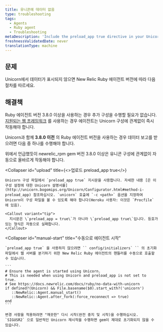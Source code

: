 ```yaml
---
title: 유니콘에 데이터 없음
type: troubleshooting
tags:
  - Agents
  - Ruby agent
  - Troubleshooting
metaDescription: 'Include the preload_app true directive in your Unicorn configuration for New Relic''s Ruby agent, and then do a clean stop and restart.'
freshnessValidatedDate: never
translationType: machine
---
```


## 문제

Unicorn에서 데이터가 표시되지 않으면 New Relic Ruby 에이전트 버전에 따라 다음 절차를 따르세요.

## 해결책

Ruby 에이전트 버전 3.8.0 이상을 사용하는 경우 추가 구성을 수행할 필요가 없습니다. [지원되는 웹 프레임워크](/docs/ruby/supported-frameworks) 를 사용하는 경우 에이전트는 Unicorn 구성에 관계없이 즉시 작동해야 합니다.

Unicorn과 함께 **3.8.0 이전** 의 Ruby 에이전트 버전을 사용하는 경우 데이터 보고를 받으려면 다음 중 하나를 수행해야 합니다.

<CollapserGroup>
  <Collapser
    id="upgrade"
    title="newrelic_rpm 3.8.0 이상으로 업그레이드"
  >
    위에서 언급했듯이 newrelic_rpm gem 버전 3.8.0 이상은 유니콘 구성에 관계없이 자동으로 올바르게 작동해야 합니다.
  </Collapser>

  <Collapser
    id="upload"
    title={<>업로드 <InlineCode>preload_app true</InlineCode></>}
  >
    Unicorn 구성 파일에서 `preload_app true` 지시문을 사용합니다. 자세한 내용 [은 이 구성 설정에 대한 Unicorn 설명서를](http://unicorn.bogomips.org/Unicorn/Configurator.html#method-i-preload_app) 참조하십시오. `unicorn` 호출에 `-c <path>` 옵션을 지정하여 Unicorn이 구성 파일을 볼 수 있도록 해야 합니다(Heroku 사용자: 이것은 `Procfile` 에 있음).

    <Callout variant="tip">
      지시문은 \`preload_app = true\`가 아니라 \`preload_app true\`입니다. 등호가 있는 형식은 자동으로 실패합니다.
    </Callout>
  </Collapser>

  <Collapser
    id="manual-start"
    title="수동으로 에이전트 시작"
  >
    `preload_app true` 을 사용하지 않으려면 `` config/initializers` `` 의 초기화 파일에서 웹 서버를 분기하기 위한 New Relic Ruby 에이전트의 핸들러를 수동으로 호출할 수 있습니다.

    ```
    # Ensure the agent is started using Unicorn.
    # This is needed when using Unicorn and preload_app is not set to true.
    # See https://docs.newrelic.com/docs/ruby/no-data-with-unicorn 
    if defined?(Unicorn) && File.basename($0).start_with?('unicorn') 
       ::NewRelic::Agent.manual_start() 
       ::NewRelic::Agent.after_fork(:force_reconnect => true) 
    end
    ```

    변경 사항을 적용하려면 "깨끗한" 다시 시작(완전 중지 및 시작)을 수행하십시오. `SIGUSR2` 으로 일반적인 Unicorn 재시작을 수행하면 gem이 제대로 초기화되지 않을 수 있습니다.
  </Collapser>
</CollapserGroup>